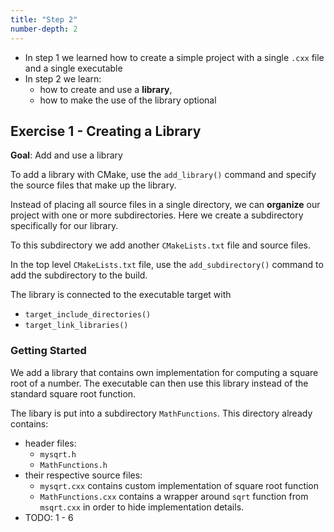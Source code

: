 ```yaml
---
title: "Step 2"
number-depth: 2
---
```


* In step 1 we learned how to create a simple project with a single `.cxx` file and a single executable
* In step 2 we learn:
  * how to create and use a **library**,
  * how to make the use of the library optional

## Exercise 1 - Creating a Library

**Goal**: Add and use a library

To add a library with CMake, use the `add_library()` command and specify the source files
that make up the library. 

Instead of placing all source files in a single directory, we can **organize** our project
with one or more subdirectories. Here we create a subdirectory specifically for our library.

To this subdirectory we add another `CMakeLists.txt` file and source files. 

In the top level `CMakeLists.txt` file, use the `add_subdirectory()` command to add the subdirectory
to the build.

The library is connected to the executable target with

* `target_include_directories()`
* `target_link_libraries()`

### Getting Started 

We add a library that contains own implementation for computing a square root of a number.
The executable can then use this library instead of the standard square root function.

The libary is put into a subdirectory `MathFunctions`. This directory already contains:

* header files:
    * `mysqrt.h`
    * `MathFunctions.h`
* their respective source files:
  * `mysqrt.cxx` contains custom implementation of square root function
  * `MathFunctions.cxx` contains a wrapper around `sqrt` function from `msqrt.cxx` 
     in order to hide implementation details. 

* TODO: 1 - 6





